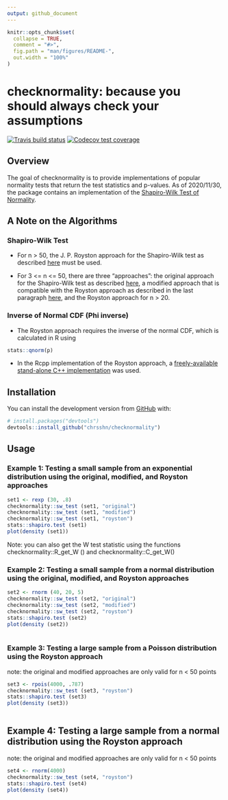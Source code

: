 ```yaml
---
output: github_document
---
```


<!-- README.md is generated from README.Rmd. Please edit that file -->

```r
knitr::opts_chunk$set(
  collapse = TRUE,
  comment = "#>",
  fig.path = "man/figures/README-",
  out.width = "100%"
) 
```

# checknormality: because you should always check your assumptions

<!-- badges: start -->

[![Travis build
status](https://travis-ci.com/chrsshn/checknormality.svg?branch=main)](https://travis-ci.com/chrsshn/checknormality)
[![Codecov test
coverage](https://codecov.io/gh/chrsshn/checknormality/branch/main/graph/badge.svg)](https://codecov.io/gh/chrsshn/checknormality?branch=main)
<!-- badges: end -->

## Overview
The goal of checknormality is to provide implementations of popular normality tests that return the test statistics and p-values. As of 2020/11/30, the package contains an implementation of the [Shapiro-Wilk Test of Normality](https://en.wikipedia.org/wiki/Shapiro%E2%80%93Wilk_test).

## A Note on the Algorithms

### Shapiro-Wilk Test
- For n > 50, the J. P. Royston approach for the Shapiro-Wilk test as described [here](https://www.real-statistics.com/tests-normality-and-symmetry/statistical-tests-normality-symmetry/shapiro-wilk-expanded-test/) must be used.

- For 3 <= n <= 50, there are three "approaches": the original approach for the Shapiro-Wilk test as described [here](https://www.real-statistics.com/tests-normality-and-symmetry/statistical-tests-normality-symmetry/shapiro-wilk-test/), a modified approach that is compatible with the Royston approach as described in the last paragraph [here](https://www.real-statistics.com/tests-normality-and-symmetry/statistical-tests-normality-symmetry/shapiro-wilk-test/), and the Royston approach for n > 20.

### Inverse of Normal CDF (Phi inverse)
- The Royston approach requires the inverse of the normal CDF, which is calculated in R using
``` r
stats::qnorm(p)
```
- In the Rcpp implementation of the Royston approach, a [freely-available stand-alone C++ implementation](https://www.johndcook.com/blog/cpp_phi_inverse/) was used.


## Installation

You can install the development version from [GitHub](https://github.com/) with:

``` r
# install.packages("devtools")
devtools::install_github("chrsshn/checknormality")
```



## Usage
### Example 1: Testing a small sample from an exponential distribution using the original, modified, and Royston approaches
```r
set1 <- rexp (30, .8)
checknormality::sw_test (set1, "original")
checknormality::sw_test (set1, "modified")
checknormality::sw_test (set1, "royston")
stats::shapiro.test (set1) 
plot(density (set1))
```

Note: you can also get the W test statistic using the functions checknormality::R_get_W () and checknormality::C_get_W() 

### Example 2: Testing a small sample from a normal distribution using the original, modified, and Royston approaches
``` r
set2 <- rnorm (40, 20, 5)
checknormality::sw_test (set2, "original")
checknormality::sw_test (set2, "modified")
checknormality::sw_test (set2, "royston")
stats::shapiro.test (set2)
plot(density (set2))   
 
```

### Example 3: Testing a large sample from a Poisson distribution using the Royston approach
note: the original and modified approaches are only valid for n < 50 points
``` r
set3 <- rpois(4000, .787)
checknormality::sw_test (set3, "royston")
stats::shapiro.test (set3)
plot(density (set3))   
 
```

## Example 4: Testing a large sample from a normal distribution using the Royston approach
note: the original and modified approaches are only valid for n < 50 points
``` r
set4 <- rnorm(4000)
checknormality::sw_test (set4, "royston")
stats::shapiro.test (set4)
plot(density (set4))   
 
```

